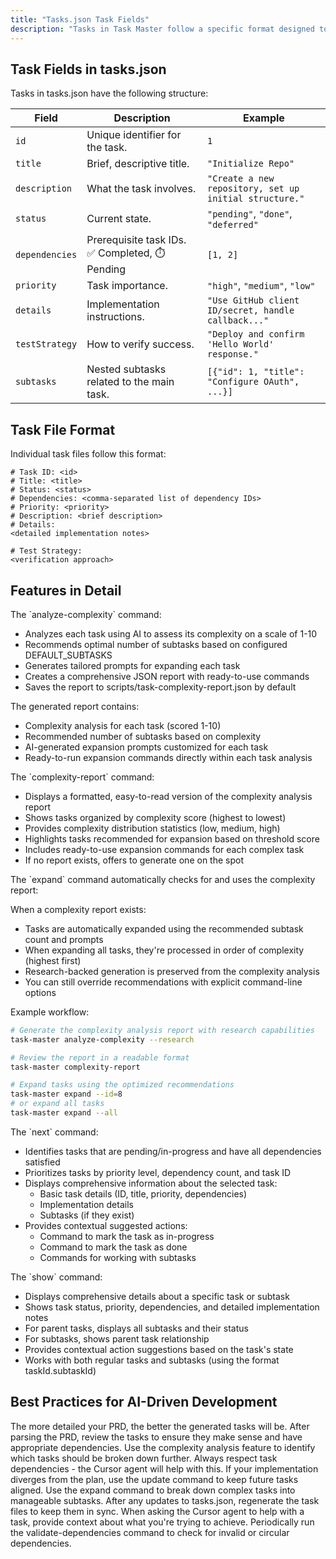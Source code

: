 ```yaml
---
title: "Tasks.json Task Fields"
description: "Tasks in Task Master follow a specific format designed to provide comprehensive information for both humans and AI assistants."
---
```


## Task Fields in tasks.json

Tasks in tasks.json have the following structure:

| Field          | Description                                    | Example                                                |
| -------------- | ---------------------------------------------- | ------------------------------------------------------ |
| `id`           | Unique identifier for the task.                | `1`                                                    |
| `title`        | Brief, descriptive title.                      | `"Initialize Repo"`                                    |
| `description`  | What the task involves.                        | `"Create a new repository, set up initial structure."` |
| `status`       | Current state.                                 | `"pending"`, `"done"`, `"deferred"`                    |
| `dependencies` | Prerequisite task IDs. ✅ Completed, ⏱️ Pending | `[1, 2]`                                               |
| `priority`     | Task importance.                               | `"high"`, `"medium"`, `"low"`                          |
| `details`      | Implementation instructions.                   | `"Use GitHub client ID/secret, handle callback..."`    |
| `testStrategy` | How to verify success.                         | `"Deploy and confirm 'Hello World' response."`         |
| `subtasks`     | Nested subtasks related to the main task.      | `[{"id": 1, "title": "Configure OAuth", ...}]`         |

## Task File Format

Individual task files follow this format:

```
# Task ID: <id>
# Title: <title>
# Status: <status>
# Dependencies: <comma-separated list of dependency IDs>
# Priority: <priority>
# Description: <brief description>
# Details:
<detailed implementation notes>

# Test Strategy:
<verification approach>
```

## Features in Detail

<AccordionGroup>
<Accordion title="Analyzing Task Complexity">
The `analyze-complexity` command:

- Analyzes each task using AI to assess its complexity on a scale of 1-10
- Recommends optimal number of subtasks based on configured DEFAULT_SUBTASKS
- Generates tailored prompts for expanding each task
- Creates a comprehensive JSON report with ready-to-use commands
- Saves the report to scripts/task-complexity-report.json by default

The generated report contains:

- Complexity analysis for each task (scored 1-10)
- Recommended number of subtasks based on complexity
- AI-generated expansion prompts customized for each task
- Ready-to-run expansion commands directly within each task analysis
</Accordion>

<Accordion title="Viewing Complexity Report">
The `complexity-report` command:

- Displays a formatted, easy-to-read version of the complexity analysis report
- Shows tasks organized by complexity score (highest to lowest)
- Provides complexity distribution statistics (low, medium, high)
- Highlights tasks recommended for expansion based on threshold score
- Includes ready-to-use expansion commands for each complex task
- If no report exists, offers to generate one on the spot
</Accordion>

<Accordion title="Smart Task Expansion">
The `expand` command automatically checks for and uses the complexity report:

When a complexity report exists:

- Tasks are automatically expanded using the recommended subtask count and prompts
- When expanding all tasks, they're processed in order of complexity (highest first)
- Research-backed generation is preserved from the complexity analysis
- You can still override recommendations with explicit command-line options

Example workflow:

```bash
# Generate the complexity analysis report with research capabilities
task-master analyze-complexity --research

# Review the report in a readable format
task-master complexity-report

# Expand tasks using the optimized recommendations
task-master expand --id=8
# or expand all tasks
task-master expand --all
```
</Accordion>

<Accordion title="Finding the Next Task">
The `next` command:

- Identifies tasks that are pending/in-progress and have all dependencies satisfied
- Prioritizes tasks by priority level, dependency count, and task ID
- Displays comprehensive information about the selected task:
  - Basic task details (ID, title, priority, dependencies)
  - Implementation details
  - Subtasks (if they exist)
- Provides contextual suggested actions:
  - Command to mark the task as in-progress
  - Command to mark the task as done
  - Commands for working with subtasks
</Accordion>

<Accordion title="Viewing Specific Task Details">
The `show` command:

- Displays comprehensive details about a specific task or subtask
- Shows task status, priority, dependencies, and detailed implementation notes
- For parent tasks, displays all subtasks and their status
- For subtasks, shows parent task relationship
- Provides contextual action suggestions based on the task's state
- Works with both regular tasks and subtasks (using the format taskId.subtaskId)
</Accordion>
</AccordionGroup>

## Best Practices for AI-Driven Development

<CardGroup cols={2}>
  <Card title="📝 Detailed PRD" icon="lightbulb">
    The more detailed your PRD, the better the generated tasks will be.
  </Card>
  
  <Card title="👀 Review Tasks" icon="magnifying-glass">
    After parsing the PRD, review the tasks to ensure they make sense and have appropriate dependencies.
  </Card>
  
  <Card title="📊 Analyze Complexity" icon="chart-line">
    Use the complexity analysis feature to identify which tasks should be broken down further.
  </Card>
  
  <Card title="⛓️ Follow Dependencies" icon="link">
    Always respect task dependencies - the Cursor agent will help with this.
  </Card>
  
  <Card title="🔄 Update As You Go" icon="arrows-rotate">
    If your implementation diverges from the plan, use the update command to keep future tasks aligned.
  </Card>
  
  <Card title="📦 Break Down Tasks" icon="boxes-stacked">
    Use the expand command to break down complex tasks into manageable subtasks.
  </Card>
  
  <Card title="🔄 Regenerate Files" icon="file-arrow-up">
    After any updates to tasks.json, regenerate the task files to keep them in sync.
  </Card>
  
  <Card title="💬 Provide Context" icon="comment">
    When asking the Cursor agent to help with a task, provide context about what you're trying to achieve.
  </Card>
  
  <Card title="✅ Validate Dependencies" icon="circle-check">
    Periodically run the validate-dependencies command to check for invalid or circular dependencies.
  </Card>
</CardGroup>
